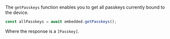 The `getPasskeys` function enables you to get all passkeys currently bound to the device.

```javascript
const allPasskeys = await embedded.getPasskeys();
```

Where the response is a `[Passkey]`.
